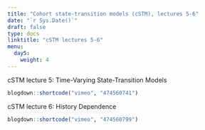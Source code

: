 ---
title: "Cohort state-transition models (cSTM), lectures 5-6"
date: "`r Sys.Date()`"
draft: false
type: docs
linktitle: "cSTM lectures 5-6"
menu:
  day5:
    weight: 4
---

cSTM lecture 5: Time-Varying State-Transition Models

```{r, echo=F}
blogdown::shortcode("vimeo", "474560741")
```

cSTM lecture 6: History Dependence

```{r, echo=F}
blogdown::shortcode("vimeo", "474560799")
```



